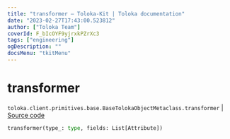 ```yaml
---
title: "transformer — Toloka-Kit | Toloka documentation"
date: "2023-02-27T17:43:00.523812"
author: ["Toloka Team"]
coverId: F_bIcOYF9yjrxkPZrXc3
tags: ["engineering"]
ogDescription: ""
docsMenu: "tkitMenu"
---
```


# transformer
`toloka.client.primitives.base.BaseTolokaObjectMetaclass.transformer` | [Source code](https://github.com/Toloka/toloka-kit/blob/v1.1.4/src/client/primitives/base.py#L144)

```python
transformer(type_: type, fields: List[Attribute])
```